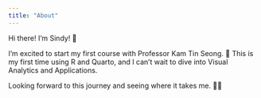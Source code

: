 ```yaml
---
title: "About"
---
```


Hi there! I'm Sindy! 👋

I'm excited to start my first course with Professor Kam Tin Seong. 🎉 This is my first time using R and Quarto️, and I can't wait to dive into Visual Analytics and Applications.

Looking forward to this journey and seeing where it takes me. 🌈🌟
